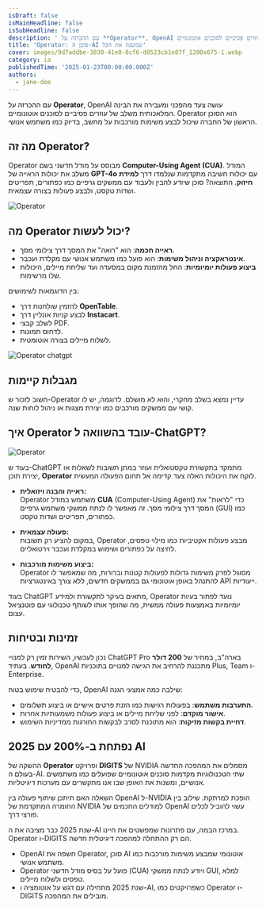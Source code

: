 ```yaml
---
isDraft: false
isMainHeadline: false
isSubHeadline: false
description: ' עם ההכרזה על **Operator**, OpenAI עושה צעד מהפכני ומעבירה את הבינה המלאכותית משלב של עוזרים פסיביים לסוכנים אוטונומיים. Operator הוא הסוכן '
title: 'Operator: סוכן ה-AI שמשנה את הכל'
cover: images/9d7addbe-3830-41e0-8cf6-d0523cb1e87f_1200x675-1.webp
category: ia
publishedTime: '2025-01-23T00:00:00.000Z'
authors:
  - jane-doe
---
```


עם ההכרזה על **Operator**, OpenAI עושה צעד מהפכני ומעבירה את הבינה המלאכותית משלב של עוזרים פסיביים לסוכנים אוטונומיים. Operator הוא הסוכן הראשון של החברה שיכול לבצע משימות מורכבות על מחשב, בדיוק כמו משתמש אנושי.

## מה זה Operator?

Operator מבוסס על מודל חדשני בשם **Computer-Using Agent (CUA)**. המודל משלב את יכולות הראייה של **GPT-4o** עם יכולות חשיבה מתקדמות שנלמדו דרך **למידת חיזוק**. התוצאה? סוכן שיודע להבין ולעבוד עם ממשקים גרפיים כמו כפתורים, תפריטים ושדות טקסט, ולבצע פעולות בצורה עצמאית.

![Operator](images/image-73-1.webp)

## מה Operator יכול לעשות?

- **ראייה חכמה**: הוא "רואה" את המסך דרך צילומי מסך.
- **אינטראקציה וניהול משימות**: הוא פועל כמו משתמש אנושי עם מקלדת ועכבר.
- **ביצוע פעולות יומיומיות**: החל מהזמנת מקום במסעדה ועד שליחת מיילים, היכולות שלו מרשימות.

בין הדוגמאות לשימושים:

- להזמין שולחנות דרך **OpenTable**.
- לבצע קניות אונליין דרך **Instacart**.
- לשלב קבצי PDF.
- לדחוס תמונות.
- לשלוח מיילים בצורה אוטומטית.

![Operator chatgpt](images/image-72-1-scaled.webp)

## מגבלות קיימות

חשוב לזכור ש-Operator עדיין נמצא בשלב מחקרי, והוא לא מושלם. לדוגמה, יש לו קושי עם ממשקים מורכבים כמו יצירת מצגות או ניהול לוחות שנה.

## איך Operator עובד בהשוואה ל-ChatGPT?

![Operator](images/image-74-1.webp)

בעוד ש-ChatGPT מתמקד בתקשורת טקסטואלית ועוזר במתן תשובות לשאלות או יצירת תוכן, **Operator** לוקח את היכולות האלה צעד קדימה אל תחום הפעולה המעשית.

- **ראייה והבנה ויזואלית:**  
    Operator משתמש במודל **CUA** (Computer-Using Agent) כדי "לראות" את המסך דרך צילומי מסך. זה מאפשר לו לנתח ממשקי משתמש גרפיים (GUI) כמו כפתורים, תפריטים ושדות טקסט.
    
- **פעולה עצמאית:**  
    במקום להציע רק תשובות, Operator מבצע פעולות אקטיביות כמו מילוי טפסים, לחיצה על כפתורים ושימוש במקלדת ועכבר וירטואליים.
    
- **ביצוע משימות מורכבות:**  
    Operator מסוגל לפרק משימות גדולות לפעולות קטנות וברורות, מה שמאפשר לו להתנהל באופן אוטונומי גם בממשקים חדשים, ללא צורך באינטגרציות API ייעודיות.
    

בעוד ChatGPT מתאים בעיקר לתקשורת ולמידע, Operator נועד לפתור בעיות יומיומיות באמצעות פעולה ממשית, מה שהופך אותו לשותף טכנולוגי עם פוטנציאל עצום.

## זמינות ובטיחות

נכון לעכשיו, השירות זמין רק למנויי ChatGPT Pro בארה"ב, במחיר של **200 דולר לחודש**. בעתיד, OpenAI מתכננת להרחיב את הגישה למנויים בתוכניות Plus, Team ו-Enterprise.

כדי להבטיח שימוש בטוח, OpenAI שילבה כמה אמצעי הגנה:

- **התערבות משתמש**: בפעולות רגישות כמו הזנת פרטים אישיים או ביצוע תשלומים.
- **אישור מוקדם**: לפני שליחת מיילים או ביצוע פעולות משמעותיות אחרות.
- **דחיית בקשות מזיקות**: הוא מתוכנת לסרב לבקשות החורגות ממדיניות השימוש.

## 2025 נפתחת ב-200% עם AI

ההשקה של **Operator** ופרויקט **DIGITS** של NVIDIA מסמלים את המהפכה החדשה בעולם ה-AI. שתי הטכנולוגיות מקדמות סוכנים אוטונומיים שפועלים כמו משתמשים אנושיים, ומשנות את האופן שבו אנו מתקשרים עם מערכות דיגיטליות.

השאלה האם תיתכן שיתוף פעולה בין OpenAI ל-NVIDIA הופכת למרתקת. שילוב בין החומרה המתקדמת של NVIDIA למודלים החכמים של OpenAI עשוי להוביל לכלים פורצי דרך.

שנת 2025 כבר מציבה את ה-AI במרכז הבמה, עם פתרונות שמפשטים את חיינו. Operator ו-DIGITS הם רק ההתחלה למהפכה דיגיטלית חדשה.

- OpenAI חשפה את Operator, סוכן AI אוטונומי שמבצע משימות מורכבות כמו משתמש אנושי.
- Operator פועל על בסיס מודל חדשני (CUA) ויודע לנתח ממשקי GUI, למלא טפסים ולשלוח מיילים.
- שנת 2025 מתחילה עם דגש על אוטומציה ו-AI, כשפרויקטים כמו Operator ו-DIGITS מובילים את המהפכה.
